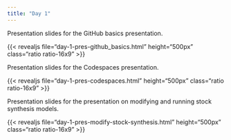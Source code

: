 ---
title: "Day 1"
---

Presentation slides for the GitHub basics presentation.

{{< revealjs file="day-1-pres-github_basics.html" height="500px" class="ratio ratio-16x9" >}}

Presentation slides for the Codespaces presentation.

{{< revealjs file="day-1-pres-codespaces.html" height="500px" class="ratio ratio-16x9" >}}

Presentation slides for the presentation on modifying and running stock synthesis models.

{{< revealjs file="day-1-pres-modify-stock-synthesis.html" height="500px" class="ratio ratio-16x9" >}}
